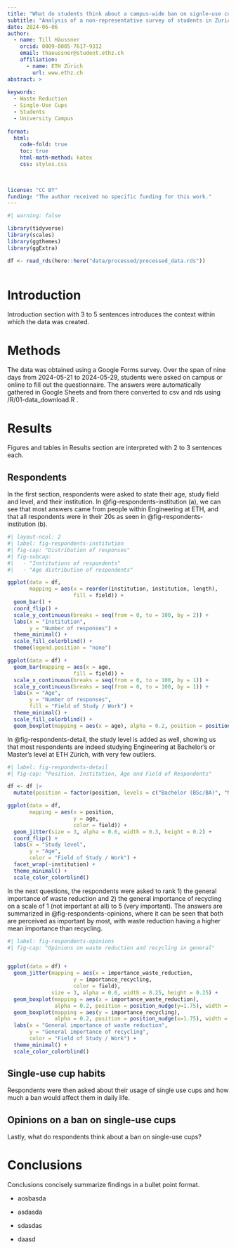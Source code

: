 ```yaml
---
title: "What do students think about a campus-wide ban on signle-use cups at cafeterias and kiosks?"
subtitle: "Analysis of a non-representative survey of students in Zurich"
date: 2024-06-06
author:
  - name: Till Häussner
    orcid: 0009-0005-7617-9312
    email: thaeussner@student.ethz.ch
    affiliation: 
      - name: ETH Zürich
        url: www.ethz.ch
abstract: > 
  
keywords:
  - Waste Reduction
  - Single-Use Cups
  - Students
  - University Campus
  
format:
  html:
    code-fold: true
    toc: true
    html-math-method: katex
    css: styles.css
    
    

license: "CC BY"
funding: "The author received no specific funding for this work."
---
```


```r
#| warning: false

library(tidyverse)
library(scales)
library(ggthemes)
library(ggExtra)

df <- read_rds(here::here("data/processed/processed_data.rds"))



```

# Introduction

Introduction section with 3 to 5 sentences introduces the context within which the data was created.

# Methods

The data was obtained using a Google Forms survey. Over the span of nine days from 2024-05-21 to 2024-05-29, students were asked on campus or online to fill out the questionnaire. The answers were automatically gathered in Google Sheets and from there converted to csv and rds using /R/01-data_download.R .

# Results

Figures and tables in Results section are interpreted with 2 to 3 sentences each.

## Respondents

In the first section, respondents were asked to state their age, study field and level, and their institution. In @fig-respondents-institution (a), we can see that most answers came from people within Engineering at ETH, and that all respondents were in their 20s as seen in @fig-respondents-institution (b).
```r
#| layout-ncol: 2
#| label: fig-respondents-institution
#| fig-cap: "Distribution of responses"
#| fig-subcap: 
#|   - "Institutions of respondents"
#|   - "Age distribution of respondents"

ggplot(data = df, 
       mapping = aes(x = reorder(institution, institution, length),
                     fill = field)) +
  geom_bar() +
  coord_flip() +
  scale_y_continuous(breaks = seq(from = 0, to = 100, by = 2)) +
  labs(x = "Institution",
       y = "Number of responses") +
  theme_minimal() +
  scale_fill_colorblind() +
  theme(legend.position = "none")

ggplot(data = df) +
  geom_bar(mapping = aes(x = age,
                     fill = field)) +
  scale_x_continuous(breaks = seq(from = 0, to = 100, by = 1)) +
  scale_y_continuous(breaks = seq(from = 0, to = 100, by = 1)) +
  labs(x = "Age",
       y = "Number of responses",
       fill = "Field of Study / Work") +
  theme_minimal() +
  scale_fill_colorblind() +
  geom_boxplot(mapping = aes(x = age), alpha = 0.2, position = position_nudge(y=3.5), width = 2)

```
In @fig-respondents-detail, the study level is added as well, showing us that most respondents are indeed studying Engineering at Bachelor's or Master's level at ETH Zürich, with very few outliers.

```r
#| label: fig-respondents-detail
#| fig-cap: "Position, Institution, Age and Field of Respondents"

df <- df |> 
  mutate(position = factor(position, levels = c("Bachelor (BSc/BA)", "Master (MSc/MA)", "PhD / Doctorate", "Employee")))

ggplot(data = df, 
       mapping = aes(x = position,
                     y = age,
                     color = field)) +
  geom_jitter(size = 3, alpha = 0.6, width = 0.3, height = 0.2) +
  coord_flip() +
  labs(x = "Study level",
       y = "Age",
       color = "Field of Study / Work") +
  facet_wrap(~institution) +
  theme_minimal() +
  scale_color_colorblind()

```
In the next questions, the respondents were asked to rank 1) the general importance of waste reduction and 2) the general importance of recycling on a scale of 1 (not important at all) to 5 (very important). The answers are summarized in @fig-respondents-opinions, where it can be seen that both are perceived as important by most, with waste reduction having a higher mean importance than recycling.

```r
#| label: fig-respondents-opinions
#| fig-cap: "Opinions on waste reduction and recycling in general"


ggplot(data = df) +
  geom_jitter(mapping = aes(x = importance_waste_reduction,
                     y = importance_recycling,
                     color = field),
              size = 3, alpha = 0.6, width = 0.25, height = 0.25) +
  geom_boxplot(mapping = aes(x = importance_waste_reduction),
               alpha = 0.2, position = position_nudge(y=1.75), width = 0.75) +
  geom_boxplot(mapping = aes(y = importance_recycling),
               alpha = 0.2, position = position_nudge(x=1.75), width = 0.75) +
  labs(x = "General importance of waste reduction",
       y = "General importance of recycling",
       color = "Field of Study / Work") +
  theme_minimal() +
  scale_color_colorblind()

```
## Single-use cup habits

Respondents were then asked about their usage of single use cups and how much a ban would affect them in daily life.

## Opinions on a ban on single-use cups

Lastly, what do respondents think about a ban on single-use cups?



# Conclusions

Conclusions concisely summarize findings in a bullet point format.

-   aosbasda

-   asdasda

-   sdasdas

-   daasd
